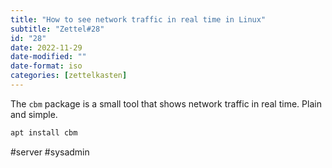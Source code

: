 ```yaml
---
title: "How to see network traffic in real time in Linux"
subtitle: "Zettel#28"
id: "28"
date: 2022-11-29
date-modified: ""
date-format: iso
categories: [zettelkasten]
---
```

The `cbm` package is a small tool that shows network traffic in real time. Plain and simple.

```bash
apt install cbm
```

  #server #sysadmin

